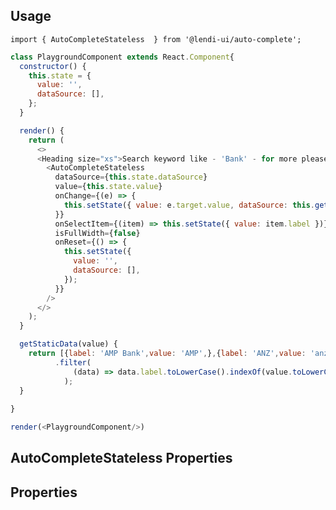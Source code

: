 

## Usage
```
import { AutoCompleteStateless  } from '@lendi-ui/auto-complete';
```

```js
class PlaygroundComponent extends React.Component{
  constructor() {
    this.state = {
      value: '',
      dataSource: [],
    };
  }

  render() {
    return (
      <>
      <Heading size="xs">Search keyword like - 'Bank' - for more please see the working examples. <u>There are some positioning issues with dropdown on this playground page.</u></Heading>
        <AutoCompleteStateless
          dataSource={this.state.dataSource}
          value={this.state.value}
          onChange={(e) => {
            this.setState({ value: e.target.value, dataSource: this.getStaticData(e.target.value) });
          }}
          onSelectItem={(item) => this.setState({ value: item.label })}
          isFullWidth={false}
          onReset={() => {
            this.setState({
              value: '',
              dataSource: [],
            });
          }}
        />
      </>
    );
  }

  getStaticData(value) {
    return [{label: 'AMP Bank',value: 'AMP',},{label: 'ANZ',value: 'anz',},{label: 'Adelaide Bank',value: 'ADE',}]
          .filter(
              (data) => data.label.toLowerCase().indexOf(value.toLowerCase()) > -1
            );
  }
  
}

render(<PlaygroundComponent/>)


```
## AutoCompleteStateless Properties
## Properties
<PropTable>
  <PropTable.Entry name="before" type="React.ReactElement" description="Before icon for AutoComplete"/>
  <PropTable.Entry name="className" type="string" description="External classname to override style of the component"/>
  <PropTable.Entry name="dataSource" required type="[{label, value}]" description="The items to display in the dropdown menu"/>
  <PropTable.Entry name="isAutoFocus" type="boolean" defaultValue={false} description="Whether the Input is automatically focused on when form loads."/>
  <PropTable.Entry name="isDisabled" type="boolean" description="Disable AutoComplete"/>
  <PropTable.Entry name="isError" type="boolean" description="Errored AutoComplete"/>
  <PropTable.Entry name="isFullWidth" type="boolean" description="Fullwidth for AutoComplete"/>
  <PropTable.Entry name="isInverse" type="boolean" defaultValue={false} description="Whether the InputButton is inversed"/>
  <PropTable.Entry name="isLoading" type="boolean" defaultValue={false} description="Loading indicator"/>
  <PropTable.Entry name="isReadOnly" type="boolean" defaultValue={false} description="Whether the Input is read-only."/>
  <PropTable.Entry name="isRequired" type="boolean" defaultValue={false} description="Whether the Input is required."/>
  <PropTable.Entry name="open" type="boolean" defaultValue={false} description="Displays/hides the dropdown menu"/>
  <PropTable.Entry name="onBlur" type="(event: React.FocusEvent<HTMLInputElement>)=> void" description="Blur handler"/>
  <PropTable.Entry name="onChange" type="(event: React.ChangeEvent<HTMLInputElement>)=> void" description="Change handler"/>
  <PropTable.Entry name="onFocus" type="(event: React.FocusEvent<HTMLInputElement>) => void" description="Focus handler"/>
  <PropTable.Entry name="onKeyDown" type="(event: React.KeyboardEvent<HTMLDivElement>) => void" description="OnKeyDown handler"/>
  <PropTable.Entry name="onMenuVisibilityChange" type="(isOpen: boolean) => void" description="By default Autocomplete will manage its own menu visibility, using basic logic to decide whether or not to display it (e.g. open on focus, keypress, close on blur, select, escape, etc). If you need full control over when the menu opens and closes you can put Autocomplete into 'managed menu visibility mode' by supplying props.open. This will force AutocompleteStateless to ignore its internal menu visibility status and always hide/show the menu based on props.open. Pair this with props.onMenuVisibilityChange - which is invoked each time the internal visibility state changes - for full control over the menu's visibility"/>
  <PropTable.Entry name="onReset" type="() => void" description="Called when clear(cross) button is being called, consumer need to implement it to clear input"/>
  <PropTable.Entry name="onSelectItem" type="(selectedItem: string | number)=> void" description="Selected item from the datasource"/>
  <PropTable.Entry name="placeholder" type="string" description="Placeholder for AutoComplete"/>
  <PropTable.Entry name="size" type={`"lg" | "md" | "sm"`} defaultValue='md' description="Size to AutoComplete"/>
  <PropTable.Entry name="value" type="string" description="AutoComplete value"/>
</PropTable>

```
